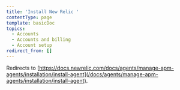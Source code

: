 ```yaml
---
title: 'Install New Relic '
contentType: page
template: basicDoc
topics:
  - Accounts
  - Accounts and billing
  - Account setup
redirect_from: []
---
```


Redirects to [https://docs.newrelic.com/docs/agents/manage-apm-agents/installation/install-agent](/docs/agents/manage-apm-agents/installation/install-agent).
